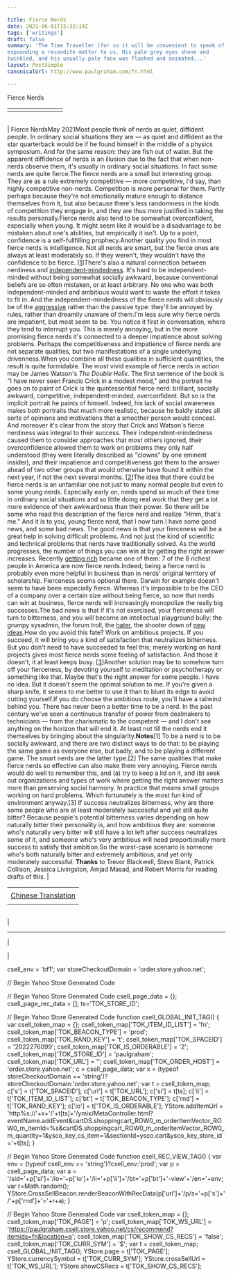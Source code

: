```yaml
---

title: Fierce Nerds
date: 2021-06-01T15:32:14Z
tags: ['writings']
draft: false
summary: 'The Time Traveller (for so it will be convenient to speak of him) was
expounding a recondite matter to us. His pale grey eyes shone and
twinkled, and his usually pale face was flushed and animated...'
layout: PostSimple
canonicalUrl: http://www.paulgraham.com/fn.html

---
```


 <!-- 
 (new Image).src="https://store.yahoo.net/cgi-bin/refsd?e=http://www.paulgraham.com/fn.html&h=www.paulgraham.com&v=1.0&dr=" + escape(document.referrer); 
 -->

Fierce Nerds

|     |     |     |     |     |     |     |     |
| --- | --- | --- | --- | --- | --- | --- | --- |
|     |     |

|     |
| --- |

| Fierce NerdsMay 2021Most people think of nerds as quiet, diffident people. In ordinary
social situations they are — as quiet and diffident as the star
quarterback would be if he found himself in the middle of a physics
symposium. And for the same reason: they are fish out of water.
But the apparent diffidence of nerds is an illusion due to the fact
that when non-nerds observe them, it's usually in ordinary social
situations. In fact some nerds are quite fierce.The fierce nerds are a small but interesting group. They are as a
rule extremely competitive — more competitive, I'd say, than highly
competitive non-nerds. Competition is more personal for them. Partly
perhaps because they're not emotionally mature enough to distance
themselves from it, but also because there's less randomness in the
kinds of competition they engage in, and they are thus more justified
in taking the results personally.Fierce nerds also tend to be somewhat overconfident, especially
when young. It might seem like it would be a disadvantage to be
mistaken about one's abilities, but empirically it isn't. Up to a
point, confidence is a self-fullfilling prophecy.Another quality you find in most fierce nerds is intelligence. Not
all nerds are smart, but the fierce ones are always at least
moderately so. If they weren't, they wouldn't have the confidence
to be fierce.
[[1](#f1n)]There's also a natural connection between nerdiness and
[independent-mindedness](think.html). It's hard to be
independent-minded without
being somewhat socially awkward, because conventional beliefs are
so often mistaken, or at least arbitrary. No one who was both
independent-minded and ambitious would want to waste the effort it
takes to fit in. And the independent-mindedness of the fierce nerds
will obviously be of the [aggressive](conformism.html)
rather than the passive type:
they'll be annoyed by rules, rather than dreamily unaware of them.I'm less sure why fierce nerds are impatient, but most seem to be.
You notice it first in conversation, where they tend to interrupt
you. This is merely annoying, but in the more promising fierce nerds
it's connected to a deeper impatience about solving problems. Perhaps
the competitiveness and impatience of fierce nerds are not separate
qualities, but two manifestations of a single underlying drivenness.When you combine all these qualities in sufficient quantities, the
result is quite formidable. The most vivid example of fierce nerds
in action may be James Watson's _The Double Helix_. The first sentence
of the book is "I have never seen Francis Crick in a modest mood,"
and the portrait he goes on to paint of Crick is the quintessential
fierce nerd: brilliant, socially awkward, competitive, independent-minded,
overconfident. But so is the implicit portrait he paints of himself.
Indeed, his lack of social awareness makes both portraits that much
more realistic, because he baldly states all sorts of opinions and
motivations that a smoother person would conceal. And moreover it's
clear from the story that Crick and Watson's fierce nerdiness was
integral to their success. Their independent-mindedness caused them
to consider approaches that most others ignored, their overconfidence
allowed them to work on problems they only half understood (they
were literally described as "clowns" by one eminent insider), and
their impatience and competitiveness got them to the answer ahead
of two other groups that would otherwise have found it within the
next year, if not the next several months.
[[2](#f2n)]The idea that there could be fierce nerds is an unfamiliar one not
just to many normal people but even to some young nerds. Especially
early on, nerds spend so much of their time in ordinary social
situations and so little doing real work that they get a lot more
evidence of their awkwardness than their power. So there will be
some who read this description of the fierce nerd and realize "Hmm,
that's me." And it is to you, young fierce nerd, that I now turn.I have some good news, and some bad news. The good news is that
your fierceness will be a great help in solving difficult problems.
And not just the kind of scientific and technical problems that
nerds have traditionally solved. As the world progresses, the number
of things you can win at by getting the right answer increases.
Recently [getting rich](richnow.html) became
one of them: 7 of the 8 richest people
in America are now fierce nerds.Indeed, being a fierce nerd is probably even more helpful in business
than in nerds' original territory of scholarship. Fierceness seems
optional there. Darwin for example doesn't seem to have been
especially fierce. Whereas it's impossible to be the CEO of a company
over a certain size without being fierce, so now that nerds can win
at business, fierce nerds will increasingly monopolize the really
big successes.The bad news is that if it's not exercised, your fierceness will
turn to bitterness, and you will become an intellectual playground
bully: the grumpy sysadmin, the forum troll, the
[hater](fh.html), the shooter
down of [new ideas](newideas.html).How do you avoid this fate? Work on ambitious projects. If you
succeed, it will bring you a kind of satisfaction that neutralizes
bitterness. But you don't need to have succeeded to feel this;
merely working on hard projects gives most fierce nerds some
feeling of satisfaction. And those it doesn't, it at least keeps
busy.
[[3](#f3n)]Another solution may be to somehow turn off your fierceness, by
devoting yourself to meditation or psychotherapy or something like
that. Maybe that's the right answer for some people. I have no idea.
But it doesn't seem the optimal solution to me. If you're given a
sharp knife, it seems to me better to use it than to blunt its edge
to avoid cutting yourself.If you do choose the ambitious route, you'll have a tailwind behind
you. There has never been a better time to be a nerd. In the past
century we've seen a continuous transfer of power from dealmakers
to technicians — from the charismatic to the competent — and I
don't see anything on the horizon that will end it. At least not
till the nerds end it themselves by bringing about the singularity.**Notes**[1]
To be a nerd is to be socially awkward, and there are two
distinct ways to do that: to be playing the same game as everyone
else, but badly, and to be playing a different game. The smart nerds
are the latter type.[2]
The same qualities that make fierce nerds so effective can
also make them very annoying. Fierce nerds would do well to remember
this, and (a) try to keep a lid on it, and (b) seek out organizations
and types of work where getting the right answer matters more than
preserving social harmony. In practice that means small groups
working on hard problems. Which fortunately is the most fun kind
of environment anyway.[3]
If success neutralizes bitterness, why are there some people
who are at least moderately successful and yet still quite bitter?
Because people's potential bitterness varies depending on how
naturally bitter their personality is, and how ambitious they are:
someone who's naturally very bitter will still have a lot left after
success neutralizes some of it, and someone who's very ambitious
will need proportionally more success to satisfy that ambition.So the worst-case scenario is someone who's both naturally bitter
and extremely ambitious, and yet only moderately successful.
**Thanks** to Trevor Blackwell, Steve Blank, Patrick Collison, Jessica
Livingston, Amjad Masad, and Robert Morris for reading drafts of this. |

|                                                                |
| -------------------------------------------------------------- |
|                                                                |
| [Chinese Translation](https://xueqiu.com/6663886898/188768282) |
|                                                                |

|     |
| --- |

|

---

|

|

csell_env = 'bf1';
var storeCheckoutDomain = 'order.store.yahoo.net';

// Begin Yahoo Store Generated Code

// Begin Yahoo Store Generated Code
csell_page_data = {}; csell_page_rec_data = []; ts='TOK_STORE_ID';

// Begin Yahoo Store Generated Code
function csell_GLOBAL_INIT_TAG() { var csell_token_map = {}; csell_token_map['TOK\_ITEM\_ID\_LIST'] = 'fn'; csell_token_map['TOK\_BEACON\_TYPE'] = 'prod'; csell_token_map['TOK\_RAND\_KEY'] = 't'; csell_token_map['TOK\_SPACEID'] = '2022276099'; csell_token_map['TOK\_IS\_ORDERABLE'] = '2'; csell_token_map['TOK\_STORE\_ID'] = 'paulgraham'; csell_token_map['TOK\_URL'] = ''; csell_token_map['TOK\_ORDER\_HOST'] = 'order.store.yahoo.net'; c = csell_page_data; var x = (typeof storeCheckoutDomain == 'string')?storeCheckoutDomain:'order.store.yahoo.net'; var t = csell_token_map; c['s'] = t['TOK\_SPACEID']; c['url'] = t['TOK\_URL']; c['si'] = t[ts]; c['ii'] = t['TOK\_ITEM\_ID\_LIST']; c['bt'] = t['TOK\_BEACON\_TYPE']; c['rnd'] = t['TOK\_RAND\_KEY']; c['io'] = t['TOK\_IS\_ORDERABLE']; YStore.addItemUrl = 'http%s://'+x+'/'+t[ts]+'/ymix/MetaController.html?eventName.addEvent&cartDS.shoppingcart_ROW0_m_orderItemVector_ROW0_m_itemId=%s&cartDS.shoppingcart_ROW0_m_orderItemVector_ROW0_m_quantity=1&ysco_key_cs_item=1&sectionId=ysco.cart&ysco_key_store_id='+t[ts]; }

// Begin Yahoo Store Generated Code
function csell_REC_VIEW_TAG() { var env = (typeof csell_env == 'string')?csell_env:'prod'; var p = csell_page_data; var a = '/sid='+p['si']+'/io='+p['io']+'/ii='+p['ii']+'/bt='+p['bt']+'-view'+'/en='+env; var r=Math.random(); YStore.CrossSellBeacon.renderBeaconWithRecData(p['url']+'/p/s='+p['s']+'/'+p['rnd']+'='+r+a); }

// Begin Yahoo Store Generated Code
var csell_token_map = {}; csell_token_map['TOK\_PAGE'] = 'p'; csell_token_map['TOK\_WS\_URL'] = 'https://paulgraham.csell.store.yahoo.net/cs/recommend?itemids=fn&location=p'; csell_token_map['TOK\_SHOW\_CS\_RECS'] = 'false'; csell_token_map['TOK\_CURR\_SYM'] = '$'; var t = csell_token_map; csell_GLOBAL_INIT_TAG(); YStore.page = t['TOK\_PAGE']; YStore.currencySymbol = t['TOK\_CURR\_SYM']; YStore.crossSellUrl = t['TOK\_WS\_URL']; YStore.showCSRecs = t['TOK\_SHOW\_CS\_RECS'];
